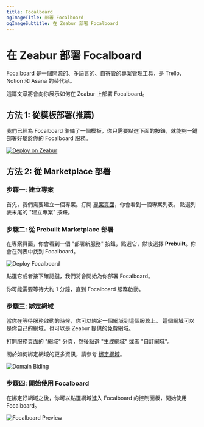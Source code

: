 ```yaml
---
title: Focalboard
ogImageTitle: 部署 Focalboard
ogImageSubtitle: 在 Zeabur 部署 Focalboard
---
```



# 在 Zeabur 部署 Focalboard

[Focalboard](https://www.focalboard.com/) 是一個開源的、多語言的、自寄管的專案管理工具，是 Trello、Notion 和 Asana 的替代品。

這篇文章將會向你展示如何在 Zeabur 上部署 Focalboard。

## 方法 1: 從模板部署(推薦)

我們已經為 Focalboard 準備了一個模板，你只需要點選下面的按鈕，就能夠一鍵部署好屬於你的 Focalboard 服務。

[![Deploy on Zeabur](https://zeabur.com/button.svg)](https://zeabur.com/templates/SU7RTR)

## 方法 2: 從 Marketplace 部署

### 步驟一: 建立專案

首先，我們需要建立一個專案。打開 [專案頁面](https://dash.zeabur.com/projects)，你會看到一個專案列表。
點選列表末尾的 "建立專案" 按鈕。

### 步驟二: 從 Prebuilt Marketplace 部署

在專案頁面，你會看到一個 "部署新服務" 按鈕，點選它，然後選擇 **Prebuilt**。你會在列表中找到 Focalboard。

![Deploy Focalboard](/marketplace/focalboard/deploy.png)

點選它或者按下確認鍵，我們將會開始為你部署 Focalboard。

<Callout>
    你可能需要等待大約 1 分鐘，直到 Focalboard 服務啟動。
</Callout>

### 步驟三: 綁定網域

當你在等待服務啟動的時候，你可以綁定一個網域到這個服務上。
這個網域可以是你自己的網域，也可以是 Zeabur 提供的免費網域。

打開服務頁面的 "網域" 分頁，然後點選 "生成網域" 或者 "自訂網域"。

關於如何綁定網域的更多資訊，請參考 [綁定網域](../deploy/domain-binding.zh-CN.mdx)。

![Domain Biding](/marketplace/focalboard/domain.png)

### 步驟四: 開始使用 Focalboard

在綁定好網域之後，你可以點選網域進入 Focalboard 的控制面板，開始使用 Focalboard。

![Focalboard Preview](/marketplace/focalboard/focalboard.png)
